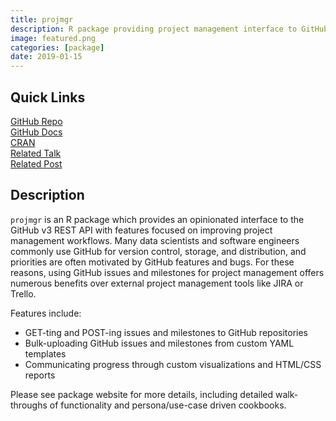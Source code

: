 ```yaml
---
title: projmgr
description: R package providing project management interface to GitHub
image: featured.png
categories: [package]
date: 2019-01-15
---
```


## Quick Links

[GitHub Repo](https://github.com/emilyriederer/projmgr)    
[GitHub Docs](https://emilyriederer.github.io/projmgr/index.html)    
[CRAN](https://cran.r-project.org/package=projmgr)    
[Related Talk](/talk/projmgr/)    
[Related Post](/post/projmgr/)

## Description

`projmgr` is an R package which provides an opinionated interface to the GitHub v3 REST API with features focused on improving project management workflows. Many data scientists and software engineers commonly use GitHub for version control, storage, and distribution, and priorities are often motivated by GitHub features and bugs. For these reasons, using GitHub issues and milestones for project management offers numerous benefits over external project management tools like JIRA or Trello.

Features include:

- GET-ting and POST-ing issues and milestones to GitHub repositories
- Bulk-uploading GitHub issues and milestones from custom YAML templates
- Communicating progress through custom visualizations and HTML/CSS reports

Please see package website for more details, including detailed walk-throughs of functionality and persona/use-case driven cookbooks.  
